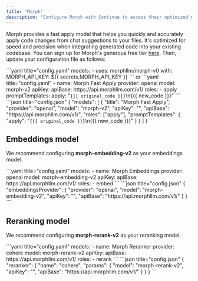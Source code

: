 ```yaml
---
title: "Morph"
description: "Configure Morph with Continue to access their optimized models for code application, embeddings, and reranking, designed for fast and accurate integration of AI-generated code changes"
---
```


Morph provides a fast apply model that helps you quickly and accurately apply code changes from chat suggestions to your files. It's optimized for speed and precision when integrating generated code into your existing codebase. You can sign up for Morph's generous free tier [here](https://morphllm.com/dashboard). Then, update your configuration file as follows:

<Tabs>
   <Tab title="YAML">
   ```yaml title="config.yaml"
   models:
     - uses: morphllm/morph-v0
       with:
         MORPH_API_KEY: ${{ secrets.MORPH_API_KEY }}
```
or
```yaml title="config.yaml"
     - name: Morph Fast Apply
       provider: openai
       model: morph-v2
       apiKey: <YOUR_MORPH_API_KEY>
       apiBase: https://api.morphllm.com/v1/
       roles:
         - apply
       promptTemplates:
         apply: "<code>{{{ original_code }}}</code>\n<update>{{{ new_code }}}</update>"
   ```
   </Tab>
   <Tab title="JSON">
   ```json title="config.json"
   {
     "models": [
       {
         "title": "Morph Fast Apply",
         "provider": "openai",
         "model": "morph-v2",
         "apiKey": "<YOUR_MORPH_API_KEY>",
         "apiBase": "https://api.morphllm.com/v1/",
         "roles": ["apply"],
         "promptTemplates": {
           "apply": "<code>{{{ original_code }}}</code>\n<update>{{{ new_code }}}</update>"
         }
       }
     ]
   }
   ```
   </Tab>
</Tabs>

## Embeddings model

We recommend configuring **morph-embedding-v2** as your embeddings model.

<Tabs>
  <Tab title="YAML">
  ```yaml title="config.yaml"
  models:
    - name: Morph Embeddings
      provider: openai
      model: morph-embedding-v2
      apiKey: <YOUR_MORPH_API_KEY>
      apiBase: https://api.morphllm.com/v1/
      roles:
        - embed
  ```
  </Tab>
  <Tab title="JSON">
  ```json title="config.json"
  {
    "embeddingsProvider": {
      "provider": "openai",
      "model": "morph-embedding-v2",
      "apiKey": "<YOUR_MORPH_API_KEY>",
      "apiBase": "https://api.morphllm.com/v1/"
    }
  }
  ```
  </Tab>
</Tabs>

## Reranking model

We recommend configuring **morph-rerank-v2** as your reranking model.

<Tabs>
  <Tab title="YAML">
  ```yaml title="config.yaml"
  models:
    - name: Morph Reranker
      provider: cohere
      model: morph-rerank-v2
      apiKey: <YOUR_MORPH_API_KEY>
      apiBase: https://api.morphllm.com/v1/
      roles:
        - rerank
  ```
  </Tab>
  <Tab title="JSON">
  ```json title="config.json"
  {
    "reranker": {
      "name": "cohere",
      "params": {
        "model": "morph-rerank-v2",
        "apiKey": "<YOUR_MORPH_API_KEY>",
        "apiBase": "https://api.morphllm.com/v1/"
      }
    }
  }
  ```
  </Tab>
</Tabs>
